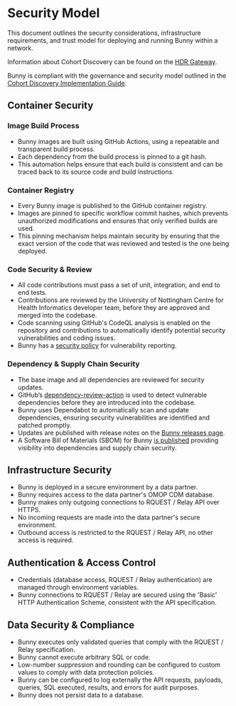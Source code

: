 
# Security Model

This document outlines the security considerations, infrastructure requirements, and trust model for deploying and running Bunny within a network. 

Information about Cohort Discovery can be found on the [HDR Gateway](https://healthdatagateway.org/en/about/cohort-discovery).

Bunny is compliant with the governance and security model outlined in the [Cohort Discovery Implementation Guide](https://healthdatagateway.org/en/data-custodian/support/cohort-discovery). 

## Container Security

### Image Build Process
- Bunny images are built using GitHub Actions, using a repeatable and transparent build process. 
- Each dependency from the build process is pinned to a git hash.
- This automation helps ensure that each build is consistent and can be traced back to its source code and build instructions.

### Container Registry
- Every Bunny image is published to the GitHub container registry. 
- Images are pinned to specific workflow commit hashes, which prevents unauthorized modifications and ensures that only verified builds are used. 
- This pinning mechanism helps maintain security by ensuring that the exact version of the code that was reviewed and tested is the one being deployed.

### Code Security & Review
- All code contributions must pass a set of unit, integration, and end to end tests. 
- Contributions are reviewed by the University of Nottingham Centre for Health Informatics developer team, before they are approved and merged into the codebase.
- Code scanning using GitHub's CodeQL analysis is enabled on the repository and contributions to automatically identify potential security vulnerabilities and coding issues.
- Bunny has a [security policy](https://github.com/Health-Informatics-UoN/hutch-bunny/security) for vulnerability reporting.

### Dependency & Supply Chain Security
- The base image and all dependencies are reviewed for security updates.
- GitHub’s [dependency-review-action](https://github.com/actions/dependency-review-action) is used to detect vulnerable dependencies before they are introduced into the codebase.
- Bunny uses Dependabot to automatically scan and update dependencies, ensuring security vulnerabilities are identified and patched promptly.
- Updates are published with release notes on the [Bunny releases page](https://github.com/Health-Informatics-UoN/hutch-bunny/releases). 
- A Software Bill of Materials (SBOM) for Bunny [is published](https://github.com/Health-Informatics-UoN/hutch-bunny/network/dependencies) providing visibility into dependencies and supply chain security.

## Infrastructure Security

- Bunny is deployed in a secure environment by a data partner. 
- Bunny requires access to the data partner's OMOP CDM database.
- Bunny makes only outgoing connections to RQUEST / Relay API over HTTPS.
- No incoming requests are made into the data partner's secure environment.
- Outbound access is restricted to the RQUEST / Relay API, no other access is required.

## Authentication & Access Control
- Credentials (database access, RQUEST / Relay authentication) are managed through environment variables.
- Bunny connections to RQUEST / Relay are secured using the 'Basic' HTTP Authentication Scheme, consistent with the API specification.

## Data Security & Compliance
- Bunny executes only validated queries that comply with the RQUEST / Relay specification.
- Bunny cannot execute arbitrary SQL or code.
- Low-number suppression and rounding can be configured to custom values to comply with data protection policies.
- Bunny can be configured to log externally the API requests, payloads, queries, SQL executed, results, and errors for audit purposes.
- Bunny does not persist data to a database.
